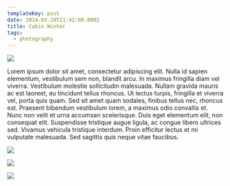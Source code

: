 ```yaml
---
templateKey: post
date: 2014-03-20T21:42:00.000Z
title: Cabin Winter
tags:
  - photography
---
```

![](../../static/assets/20140302-IMG_3681.jpg)

Lorem ipsum dolor sit amet, consectetur adipiscing elit. Nulla id sapien elementum, vestibulum sem non, blandit arcu. In maximus fringilla diam vel viverra. Vestibulum molestie sollicitudin malesuada. Nullam gravida mauris ac est laoreet, eu tincidunt tellus rhoncus. Ut lectus turpis, fringilla et viverra vel, porta quis quam. Sed sit amet quam sodales, finibus tellus nec, rhoncus est. Praesent bibendum vestibulum lorem, a maximus odio convallis et. Nunc non velit et urna accumsan scelerisque. Duis eget elementum elit, non consequat elit. Suspendisse tristique augue ligula, ac congue libero ultrices sed. Vivamus vehicula tristique interdum. Proin efficitur lectus et mi vulputate malesuada. Sed sagittis quis neque vitae faucibus.

![](../../static/assets/20140319-IMG_3714.jpg)

![](../../static/assets/20140319-IMG_3729.jpg)

![](../../static/assets/20140319-IMG_3718.jpg)
